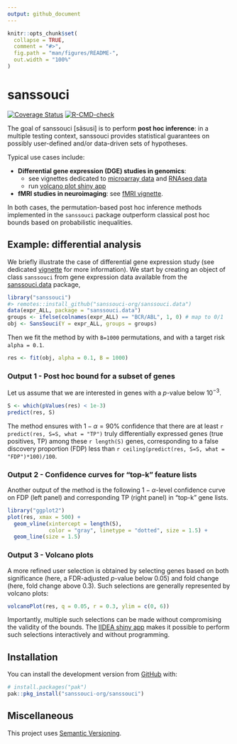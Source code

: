 ```yaml
---
output: github_document
---
```


```r
knitr::opts_chunk$set(
  collapse = TRUE,
  comment = "#>",
  fig.path = "man/figures/README-",
  out.width = "100%"
)
```

# sanssouci

<!-- badges: start -->
[![Coverage Status](https://codecov.io/gh/sanssouci-org/sanssouci/branch/develop/graph/badge.svg)](https://codecov.io/github/sanssouci-org/sanssouci/branch/develop)
[![R-CMD-check](https://github.com/sanssouci-org/sanssouci/actions/workflows/R-CMD-check.yaml/badge.svg)](https://github.com/sanssouci-org/sanssouci/actions/workflows/R-CMD-check.yaml)
<!-- badges: end -->

The goal of sanssouci [sãsusi] is to perform **post hoc inference**: in a multiple testing context, sanssouci provides statistical guarantees on possibly user-defined and/or data-driven sets of hypotheses. 

Typical use cases include:

- **Differential gene expression (DGE) studies in genomics**: 
  - see vignettes dedicated to [microarray data](articles/post-hoc_differential-expression.html) and [RNAseq data](articles/post-hoc_differential-expression_RNAseq.html) 
  - run [volcano plot shiny app](https://shiny-iidea-sanssouci.apps.math.cnrs.fr/)
- **fMRI studies in neuroimaging**: see [fMRI vignette](articles/post-hoc_fMRI.html). 

In both cases, the permutation-based post hoc inference methods implemented in the `sanssouci` package outperform classical post hoc bounds based on probabilistic inequalities.

## Example: differential analysis

We briefly illustrate the case of differential gene expression study (see dedicated [vignette](articles/post-hoc_differential-expression.html) for more information). We start by creating an object of class `sanssouci` from gene expression data available from the [sanssouci.data](https://github.com/sanssouci-rog/sanssouci.data) package, 

```r
library("sanssouci")
#> remotes::install_github("sanssouci-org/sanssouci.data")
data(expr_ALL, package = "sanssouci.data")
groups <- ifelse(colnames(expr_ALL) == "BCR/ABL", 1, 0) # map to 0/1
obj <- SansSouci(Y = expr_ALL, groups = groups)
```

Then we fit the method by with `B=1000` permutations, and with a target risk `alpha = 0.1`.

```r
res <- fit(obj, alpha = 0.1, B = 1000)
```

### Output 1 - Post hoc bound for a subset of genes

Let us assume that we are interested in genes with a $p$-value below $10^{-3}$. 

```r
S <- which(pValues(res) < 1e-3)
predict(res, S)
```

The method ensures with $1-\alpha = 90\%$ confidence that there are at least `r predict(res, S=S, what = "TP")` truly differentially expressed genes (true positives, TP) among these  `r length(S)` genes, corresponding to a false discovery proportion (FDP) less than `r ceiling(predict(res, S=S, what = "FDP")*100)/100`.


### Output 2 - Confidence curves for "top-k" feature lists

Another output of the method is the following $1-\alpha$-level confidence curve on FDP (left panel) and corresponding TP (right panel) in "top-k" gene lists. 

```r
library("ggplot2")
plot(res, xmax = 500) +
  geom_vline(xintercept = length(S), 
             color = "gray", linetype = "dotted", size = 1.5) +
  geom_line(size = 1.5)
```


### Output 3 - Volcano plots

A more refined user selection is obtained by selecting genes based on both significance (here, a FDR-adjusted $p$-value below 0.05) and fold change (here, fold change above 0.3). Such selections are generally represented by volcano plots:

```r
volcanoPlot(res, q = 0.05, r = 0.3, ylim = c(0, 6))
```

Importantly, multiple such selections can be made without compromising the validity of the bounds. The [IIDEA shiny app](https://shiny-iidea-sanssouci.apps.math.cnrs.fr/) makes it possible to perform such selections interactively and without programming. 

## Installation

<!-- You can install the released version of sanssouci from [CRAN](https://CRAN.R-project.org) with: -->

You can install the development version from [GitHub](https://github.com/) with:

``` r
# install.packages("pak")
pak::pkg_install("sanssouci-org/sanssouci")
```

## Miscellaneous

This project uses [Semantic Versioning](https://semver.org/).

